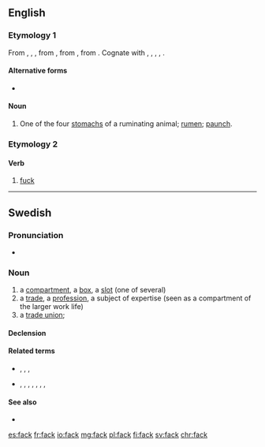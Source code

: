 ==English==

===Etymology 1===
From {{etyl|enm|en}} {{m|enm|*fak}}, {{m|enm|fec}}, {{m|enm|fæc||space, compartment}}, from {{etyl|ang|en}} {{m|ang|fæc||space of time, while, division, interval; period of five years, lustrum}}, from {{etyl|gem-pro|en}} {{m|gem-pro|*faką||division, department, space}}, from {{etyl|ine-pro|en}} {{m|ine-pro|*pÀǵ-||to fasten, fix}}. Cognate with {{cog|fy|fek}}, {{cog|nl|vak||section, compartment}}, {{cog|de|Fach||compartment}}, {{cog|sv|fack||compartment, box, department}}, {{cog|la|pangō||fasten, fix}}.

====Alternative forms====
* {{l|en|fec}} {{qualifier|obsolete}}

====Noun====
{{en-noun}}

# {{lb|en|UK|_|dialectal}} One of the four [[stomach]]s of a ruminating animal; [[rumen]]; [[paunch]].

===Etymology 2===

====Verb====
{{en-verb}}

# {{lb|en|UK|eye dialect|Cockney}} [[fuck]]

----

==Swedish==

===Pronunciation===
* {{audio|Sv-fack.ogg|audio|lang=sv}}

===Noun===
{{sv-noun|n}}

# a [[compartment]], a [[box]], a [[slot]] (one of several)
# a [[trade]], a [[profession]], a subject of expertise (seen as a compartment of the larger work life)
# a [[trade union]]; {{contraction of|lang=sv|fackförening}}

====Declension====
{{sv-infl-noun-n-zero}}

====Related terms====
* {{sense|compartment}} {{l|sv|bankfack}}, {{l|sv|frysfack}}, {{l|sv|handskfack}}, {{l|sv|postfack}}
* {{sense|trade}} {{l|sv|fackansluten}}, {{l|sv|fackidiot}}, {{l|sv|facklitteratur}}, {{l|sv|fackombud}}, {{l|sv|fackspråk}}, {{l|sv|fackförbund}}, {{l|sv|fackförening}}, {{l|sv|facklig}}

====See also====
* {{l|sv|placera någon i ett fack}}

[[es:fack]]
[[fr:fack]]
[[io:fack]]
[[mg:fack]]
[[pl:fack]]
[[fi:fack]]
[[sv:fack]]
[[chr:fack]]